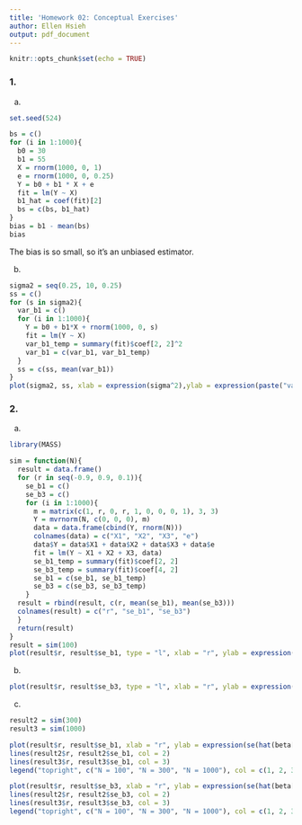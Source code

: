 ```yaml
---
title: 'Homework 02: Conceptual Exercises'
author: Ellen Hsieh
output: pdf_document
---
```


```r
knitr::opts_chunk$set(echo = TRUE)
```

### 1.
a.
```r
set.seed(524)

bs = c()
for (i in 1:1000){
  b0 = 30
  b1 = 55
  X = rnorm(1000, 0, 1)
  e = rnorm(1000, 0, 0.25)
  Y = b0 + b1 * X + e
  fit = lm(Y ~ X)
  b1_hat = coef(fit)[2]
  bs = c(bs, b1_hat)
}
bias = b1 - mean(bs)
bias
```

The bias is so small, so it's an unbiased estimator.

b.
```r
sigma2 = seq(0.25, 10, 0.25)
ss = c()
for (s in sigma2){
  var_b1 = c()
  for (i in 1:1000){
    Y = b0 + b1*X + rnorm(1000, 0, s)
    fit = lm(Y ~ X)
    var_b1_temp = summary(fit)$coef[2, 2]^2
    var_b1 = c(var_b1, var_b1_temp)
  }
  ss = c(ss, mean(var_b1))
}
plot(sigma2, ss, xlab = expression(sigma^2),ylab = expression(paste("variance of ", hat(beta[1]), "")), type = "l")
```

### 2.
a.
```r
library(MASS)

sim = function(N){
  result = data.frame()
  for (r in seq(-0.9, 0.9, 0.1)){
    se_b1 = c()
    se_b3 = c()
    for (i in 1:1000){
      m = matrix(c(1, r, 0, r, 1, 0, 0, 0, 1), 3, 3)
      Y = mvrnorm(N, c(0, 0, 0), m)
      data = data.frame(cbind(Y, rnorm(N)))
      colnames(data) = c("X1", "X2", "X3", "e")
      data$Y = data$X1 + data$X2 + data$X3 + data$e
      fit = lm(Y ~ X1 + X2 + X3, data)
      se_b1_temp = summary(fit)$coef[2, 2]
      se_b3_temp = summary(fit)$coef[4, 2]
      se_b1 = c(se_b1, se_b1_temp)
      se_b3 = c(se_b3, se_b3_temp)
    }
  result = rbind(result, c(r, mean(se_b1), mean(se_b3)))
  colnames(result) = c("r", "se_b1", "se_b3")
  }
  return(result)
}
result = sim(100)
plot(result$r, result$se_b1, type = "l", xlab = "r", ylab = expression(se(hat(beta[1]))))
```

b.
```r
plot(result$r, result$se_b3, type = "l", xlab = "r", ylab = expression(se(hat(beta[3]))))
```

c.
```r
result2 = sim(300)
result3 = sim(1000)

plot(result$r, result$se_b1, xlab = "r", ylab = expression(se(hat(beta[1]))), col = 1, type = "l", ylim = c(0, .6))
lines(result2$r, result2$se_b1, col = 2)
lines(result3$r, result3$se_b1, col = 3)
legend("topright", c("N = 100", "N = 300", "N = 1000"), col = c(1, 2, 3), lty = 1)
```

```r
plot(result$r, result$se_b3, xlab = "r", ylab = expression(se(hat(beta[3]))), col = 1, type = "l", ylim = c(0, .6))
lines(result2$r, result2$se_b3, col = 2)
lines(result3$r, result3$se_b3, col = 3)
legend("topright", c("N = 100", "N = 300", "N = 1000"), col = c(1, 2, 3), lty = 1)
```

